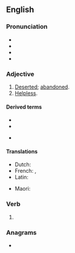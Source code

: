 ==English==

===Pronunciation===
* {{IPA|/fɔɹˈseɪkən/|lang=en}}
* {{audio|en-us-forsaken.ogg|Audio (GA)|lang=en}}
* {{rhymes|eɪkən|lang=en}}
* {{hyphenation|for|sak|en|lang=en}}

===Adjective===
{{en-adj}}

# [[deserted|Deserted]]; [[abandoned]].
# [[helpless|Helpless]].

====Derived terms====
{{der-top}}
* {{l|en|forsakenly}}
* {{l|en|forsakenness}}
{{der-mid}}
* {{l|en|godforsaken}}
{{der-bottom}}

====Translations====
{{trans-top|abandoned}}
* Dutch: {{t+|nl|verlaten}}
* French: {{t+|fr|abandonné}}, {{t+|fr|esseulé}}
* Latin: {{t|la|dērelictus}}
{{trans-mid}}
* Maori: {{t|mi|toreke}}
{{trans-bottom}}

===Verb===
{{head|en|verb form|cat2=irregular past participles}}

# {{inflection of|forsake||past|part|lang=en}}

===Anagrams===
* {{anagrams|en|a=aefknors|oak ferns}}